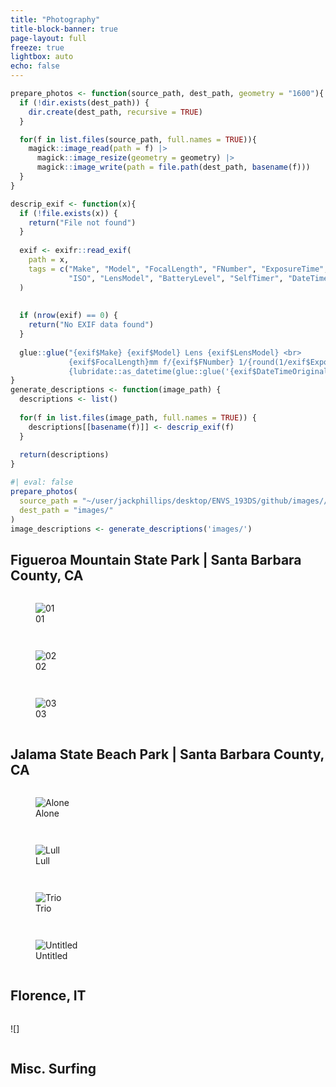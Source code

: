 ```yaml
---
title: "Photography"
title-block-banner: true
page-layout: full
freeze: true
lightbox: auto
echo: false
---
```


```r
prepare_photos <- function(source_path, dest_path, geometry = "1600"){
  if (!dir.exists(dest_path)) {
    dir.create(dest_path, recursive = TRUE)
  }

  for(f in list.files(source_path, full.names = TRUE)){
    magick::image_read(path = f) |>
      magick::image_resize(geometry = geometry) |>
      magick::image_write(path = file.path(dest_path, basename(f)))
  }
}

descrip_exif <- function(x){
  if (!file.exists(x)) {
    return("File not found")
  }
  
  exif <- exifr::read_exif(
    path = x, 
    tags = c("Make", "Model", "FocalLength", "FNumber", "ExposureTime", 
             "ISO", "LensModel", "BatteryLevel", "SelfTimer", "DateTimeOriginal", "OffsetTime")
  )
  
  
  if (nrow(exif) == 0) {
    return("No EXIF data found")
  }
  
  glue::glue("{exif$Make} {exif$Model} Lens {exif$LensModel} <br>
             {exif$FocalLength}mm f/{exif$FNumber} 1/{round(1/exif$ExposureTime)} ISO {exif$ISO} <br>
             {lubridate::as_datetime(glue::glue('{exif$DateTimeOriginal} {exif$OffsetTime}'))} UTC")
}
generate_descriptions <- function(image_path) {
  descriptions <- list()
  
  for(f in list.files(image_path, full.names = TRUE)) {
    descriptions[[basename(f)]] <- descrip_exif(f)
  }
  
  return(descriptions)
}
```

```r
#| eval: false
prepare_photos(
  source_path = "~/user/jackphillips/desktop/ENVS_193DS/github/images//", 
  dest_path = "images/"
)
image_descriptions <- generate_descriptions('images/')
```


## Figueroa Mountain State Park | Santa Barbara County, CA

::: {style="display: grid; grid-template-columns: repeat(auto-fit, minmax(350px, 1fr));grid-gap: 1em;"}
![01](images/IMG_6744.jpg){description=image_descriptions[['IMG_6744.jpg']] desc-position="left" group="figueroa"}

![02](images/IMG_6752.jpg){description="`r descrip_exif('images/IMG_6752.jpg')`" desc-position="left" group="figueroa"}

![03](images/IMG_6753.jpg){description="`r descrip_exif('images/IMG_6753.jpg')`" desc-position="left" group="figueroa"}
:::

## Jalama State Beach Park | Santa Barbara County, CA

::: {style="display: grid; grid-template-columns: repeat(auto-fit, minmax(350px, 1fr));grid-gap: 1em;"}
![Alone](images/IMG_6764.jpg){description="'r descrip_exif('images/IMG_6764.jpg')`" desc-position="left" group="jalama"}

![Lull](images/IMG_6772.jpg){description="'r descrip_exif('images/IMG_6764.jpg')`" desc-position="left" group="jalama"}

![Trio](images/IMG_6758.jpg){description="'r descrip_exif('images/IMG_6764.jpg')`" desc-position="left" group="jalama"}

![Untitled](images/IMG_6768.jpg){description="'r descrip_exif('images/IMG_6764.jpg')`" desc-position="left" group="jalama"}
:::

## Florence, IT

::: {style="display: grid; grid-template-columns: repeat(auto-fit, minmax(350px, 1fr));grid-gap: 1em;"}
![]
:::

## Misc. Surfing

::: {style="display: grid; grid-template-columns: repeat(auto-fit, minmax(350px, 1fr));grid-gap: 1em;"}

:::
